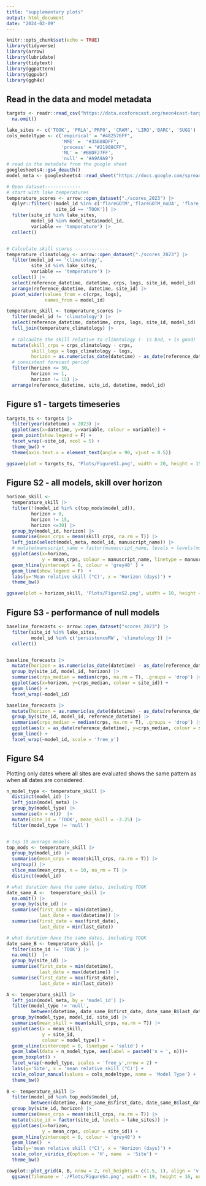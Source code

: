 ```yaml
---
title: "supplementary plots"
output: html_document
date: "2024-02-09"
---
```


```r
knitr::opts_chunk$set(echo = TRUE)
library(tidyverse)
library(arrow)
library(lubridate)
library(tidytext)
library(ggpattern)
library(ggpubr)
library(ggh4x)
```

## Read in the data and model metadata
```r
targets <- readr::read_csv("https://data.ecoforecast.org/neon4cast-targets/aquatics/aquatics-targets.csv.gz") |> 
  na.omit() 

lake_sites <- c('TOOK', 'PRLA','PRPO', 'CRAM', 'LIRO','BARC', 'SUGG')
cols_modeltype <- c('empirical' = "#482576FF",
                    'MME' =  "#35608DFF",
                    'process' = "#21908CFF",
                    'ML' = '#BBDF27FF',
                    'null' = '#A9A9A9')
# read in the metadata from the google sheet
googlesheets4::gs4_deauth()
model_meta <- googlesheets4::read_sheet("https://docs.google.com/spreadsheets/d/1oC7_w63wSCXNiHs1IK8AFGr0MG-NdjDAjwkfjvRZW-I/edit?usp=sharing")

# Open dataset-------------
# start with lake temperatures
temperature_scores <- arrow::open_dataset("./scores_2023") |>
  dplyr::filter(!(model_id %in% c('flareGOTM','flareGOTM_noDA', 'flare_ler', 'flare_ler_baseline') &
                  site_id == 'TOOK')) |> 
  filter(site_id %in% lake_sites,
         model_id %in% model_meta$model_id,
         variable == 'temperature') |>
  collect()


# Calculate skill scores ------------
temperature_climatology <- arrow::open_dataset("./scores_2023") |>
  filter(model_id == 'climatology', 
         site_id %in% lake_sites,
         variable == 'temperature') |>
  collect() |> 
  select(reference_datetime, datetime, crps, logs, site_id, model_id) |> 
  arrange(reference_datetime, datetime, site_id) |> 
  pivot_wider(values_from = c(crps, logs),
              names_from = model_id)

temperature_skill <- temperature_scores |>
  filter(model_id != 'climatology') |> 
  select(reference_datetime, datetime, crps, logs, site_id, model_id) |> 
  full_join(temperature_climatology) |> 
  
  # calcaulte the skill relative to climatology (- is bad, + is good)
  mutate(skill_crps = crps_climatology - crps,
         skill_logs = logs_climatology - logs,
         horizon = as.numeric(as_date(datetime) - as_date(reference_datetime))) |> 
  # consistent forecast period
  filter(horizon <= 30,
         horizon >= 1, 
         horizon != 15) |> 
  arrange(reference_datetime, site_id, datetime, model_id) 
```
## Figure s1 - targets timeseries

```r
targets_ts <- targets |> 
  filter(year(datetime) < 2023) |> 
  ggplot(aes(x=datetime, y=variable, colour = variable)) +
  geom_point(show.legend = F) +
  facet_wrap(~site_id, ncol = 5) +
  theme_bw() +
  theme(axis.text.x = element_text(angle = 90, vjust = 0.5))

ggsave(plot = targets_ts, 'Plots/FigureS1.png', width = 20, height = 15, units = 'cm')
```


## Figure S2 - all models, skill over horizon

```r
horizon_skill <- 
  temperature_skill |> 
  filter(!(model_id %in% c(top_mods$model_id)), 
         horizon > 0, 
         horizon != 15,
         horizon <=30) |> 
  group_by(model_id, horizon) |> 
  summarise(mean_crps = mean(skill_crps, na.rm = T)) |> 
  left_join(select(model_meta, model_id, manuscript_name)) |> 
  # mutate(manuscript_name = factor(manuscript_name, levels = levels(model_id_colours$manuscript_name))) |> 
  ggplot(aes(x=horizon, 
             y = mean_crps, colour = manuscript_name, linetype = manuscript_name)) +
  geom_hline(yintercept = 0, colour = 'grey40' ) + 
  geom_line(show.legend = F)  +  
  labs(y='Mean relative skill (°C)', x = 'Horizon (days)') +
  theme_bw()

ggsave(plot = horizon_skill, 'Plots/FigureS2.png', width = 10, height = 10, units = 'cm')
```

## Figure S3 - performance of null models


```r
baseline_forecasts <- arrow::open_dataset("scores_2023") |>
  filter(site_id %in% lake_sites,
         model_id %in% c('persistenceRW', 'climatology')) |>
  collect()


baseline_forecasts |> 
  mutate(horizon = as.numeric(as_date(datetime) - as_date(reference_datetime))) |> 
  group_by(site_id, model_id, horizon) |> 
  summarise(crps_median = median(crps, na.rm = T), .groups = 'drop') |> 
  ggplot(aes(x=horizon, y=crps_median, colour = site_id)) +
  geom_line() +
  facet_wrap(~model_id)

baseline_forecasts |> 
  mutate(horizon = as.numeric(as_date(datetime) - as_date(reference_datetime))) |> 
  group_by(site_id, model_id, reference_datetime) |> 
  summarise(crps_median = median(crps, na.rm = T), .groups = 'drop') |> 
  ggplot(aes(x = as_date(reference_datetime), y=crps_median, colour = site_id)) +
  geom_line() +
  facet_wrap(~model_id, scale = 'free_y')

```

## Figure S4

Plotting only dates where all sites are evaluated shows the same pattern as when all dates are considered. 
```r
n_model_type <- temperature_skill |> 
  distinct(model_id) |> 
  left_join(model_meta) |>
  group_by(model_type) |> 
  summarise(n = n())  |> 
  mutate(site_id = 'TOOK', mean_skill = -3.25) |> 
  filter(model_type != 'null')


# top 10 average models
top_mods <- temperature_skill |> 
  group_by(model_id) |> 
  summarise(mean_crps = mean(skill_crps, na.rm = T)) |> 
  ungroup() |> 
  slice_max(mean_crps, n = 10, na_rm = T) |> 
  distinct(model_id)

# what duration have the same dates, including TOOK
date_same_A <-  temperature_skill |> 
  na.omit() |> 
  group_by(site_id) |> 
  summarise(first_date = min(datetime), 
            last_date = max(datetime)) |> 
  summarise(first_date = max(first_date),
            last_date = min(last_date))

# what duration have the same dates, including TOOK
date_same_B <- temperature_skill |> 
  filter(site_id != 'TOOK') |> 
  na.omit()  |> 
  group_by(site_id) |> 
  summarise(first_date = min(datetime), 
            last_date = max(datetime)) |> 
  summarise(first_date = max(first_date),
            last_date = min(last_date))

A <- temperature_skill |> 
  left_join(model_meta, by = 'model_id') |>
  filter(model_type != 'null', 
         between(datetime, date_same_B$first_date, date_same_B$last_date)) |> 
  group_by(model_type, model_id, site_id) |> 
  summarise(mean_skill = mean(skill_crps, na.rm = T)) |>  
  ggplot(aes(x = mean_skill, 
             y = site_id, 
             colour = model_type)) +
  geom_vline(xintercept = 0, linetype = 'solid') +
  geom_label(data = n_model_type, aes(label = paste0('n = ', n)))+ 
  geom_boxplot() +
  facet_wrap(~model_type, scales = 'free_y',nrow = 2) +
  labs(y='Site', x = 'mean relative skill (°C)') +
  scale_colour_manual(values = cols_modeltype, name = 'Model Type') +
  theme_bw() 
  
B <- temperature_skill |> 
  filter(model_id %in% top_mods$model_id, 
         between(datetime, date_same_B$first_date, date_same_B$last_date)) |> 
  group_by(site_id, horizon) |> 
  summarise(mean_crps = mean(skill_crps, na.rm = T)) |> 
  mutate(site_id = factor(site_id, levels = lake_sites)) |> 
  ggplot(aes(x=horizon, 
             y = mean_crps, colour = site_id)) +
  geom_hline(yintercept = 0, colour = 'grey40') + 
  geom_line()  +  
  labs(y='mean relative skill (°C)', x = 'Horizon (days)') +
  scale_color_viridis_d(option = 'H', name  = 'Site') +
  theme_bw()

cowplot::plot_grid(A, B, nrow = 2, rel_heights = c(1.5, 1), align = 'v', axis = 'lr', labels = 'auto') |> 
  ggsave(filename = './Plots/FigureS4.png', width = 19, height = 16, units = 'cm')
```


